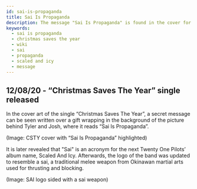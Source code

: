 ```yaml
---
id: sai-is-propaganda
title: Sai Is Propaganda
description: The message "Sai Is Propaganda" is found in the cover for Christmas Saves The Year, teasing the next era.
keywords:
  - sai is propaganda
  - christmas saves the year
  - wiki
  - sai
  - propaganda
  - scaled and icy
  - message
---
```


## 12/08/20 - “Christmas Saves The Year” single released

In the cover art of the single “Christmas Saves The Year”, a secret message can be seen written over a gift wrapping in the background of the picture behind Tyler and Josh, where it reads “Sai Is Propaganda”.

(Image: CSTY cover with “Sai Is Propaganda” highlighted)

It is later revealed that "Sai" is an acronym for the next Twenty One Pilots’ album name, Scaled And Icy. Afterwards, the logo of the band was updated to resemble a sai, a traditional melee weapon from Okinawan martial arts used for thrusting and blocking.

(Image: SAI logo sided with a sai weapon)

